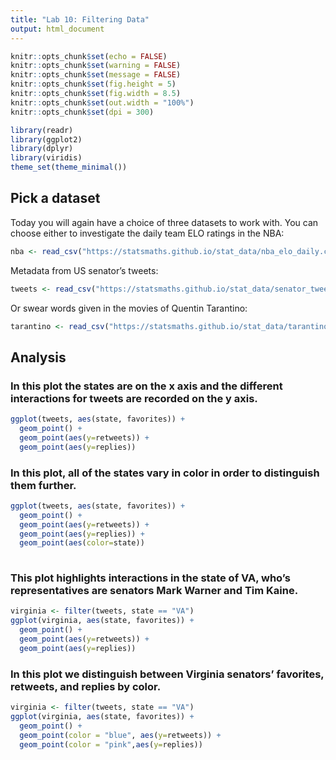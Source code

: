 ---
title: "Lab 10: Filtering Data"
output: html_document
---

```{r setup, include=FALSE}
knitr::opts_chunk$set(echo = FALSE)
knitr::opts_chunk$set(warning = FALSE)
knitr::opts_chunk$set(message = FALSE)
knitr::opts_chunk$set(fig.height = 5)
knitr::opts_chunk$set(fig.width = 8.5)
knitr::opts_chunk$set(out.width = "100%")
knitr::opts_chunk$set(dpi = 300)

library(readr)
library(ggplot2)
library(dplyr)
library(viridis)
theme_set(theme_minimal())
```

## Pick a dataset

Today you will again have a choice of three datasets to work with. You can
choose either to investigate the daily team ELO ratings in the NBA:

```{r}
nba <- read_csv("https://statsmaths.github.io/stat_data/nba_elo_daily.csv")
```

Metadata from US senator's tweets:

```{r}
tweets <- read_csv("https://statsmaths.github.io/stat_data/senator_tweets_meta.csv")
```

Or swear words given in the movies of Quentin Tarantino:

```{r}
tarantino <- read_csv("https://statsmaths.github.io/stat_data/tarantino.csv")
```

## Analysis
### In this plot the states are on the x axis and the different interactions for tweets are recorded on the y axis. 
```{r}
ggplot(tweets, aes(state, favorites)) +
  geom_point() +
  geom_point(aes(y=retweets)) + 
  geom_point(aes(y=replies)) 

```

### In this plot, all of the states vary in color in order to distinguish them further.
```{r}
ggplot(tweets, aes(state, favorites)) +
  geom_point() +
  geom_point(aes(y=retweets)) + 
  geom_point(aes(y=replies)) +
  geom_point(aes(color=state))
  
```


### This plot highlights interactions in the state of VA, who's representatives are senators Mark Warner and Tim Kaine.

```{r}
virginia <- filter(tweets, state == "VA")
ggplot(virginia, aes(state, favorites)) +
  geom_point() +
  geom_point(aes(y=retweets)) + 
  geom_point(aes(y=replies)) 

```


### In this plot we distinguish between Virginia senators' favorites, retweets, and replies by color.


```{r}
virginia <- filter(tweets, state == "VA")
ggplot(virginia, aes(state, favorites)) +
  geom_point() +
  geom_point(color = "blue", aes(y=retweets)) + 
  geom_point(color = "pink",aes(y=replies)) 
```







